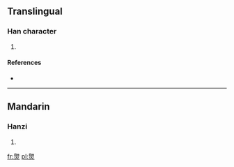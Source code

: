 ==Translingual==

===Han character===
{{Han char|rn=86|rad=火|as=09|sn=13|four=|canj=月山火 (BUF)}}

# {{defn|Han|sort=火09}}

====References====
* {{Han ref|kx=0812.190|dkj=23508|hdz=42501.150|uh=715B|ud=29019}}

----

==Mandarin==

===Hanzi===
{{cmn-hanzi|pin=[[jiǒng]] ([[jiong3]])|wg=chiung<sup>3</sup>}}

# {{defn|Mandarin|sort=火09}}

[[fr:煛]]
[[pl:煛]]